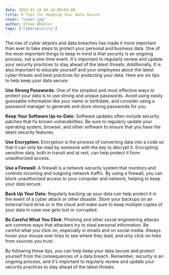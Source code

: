 ```yaml
---
date: 2023-01-16 04:24:00+03:00
title: 6 Tips for Keeping Your Data Secure
cover: "cover.jpg"
author: Ethan Wheeler
tags: ['Cybersecurity']
---
```


The rise of cyber attacks and data breaches has made it more important than ever to take steps to
protect your personal and business data. One of the most important things to keep in mind is that
security is an ongoing process, not a one-time event. It's important to regularly review and update
your security practices to stay ahead of the latest threats. Additionally, It is also important to
educate yourself and your employees about the latest cyber threats and best practices for protecting
your data. Here are six tips to help keep your data secure:

**Use Strong Passwords:** One of the simplest and most effective ways to protect your data is to use strong and unique passwords. Avoid using easily guessable information like your name or birthdate, and consider using a password manager to generate and store strong passwords for you.

**Keep Your Software Up-to-Date:** Software updates often include security patches that fix known vulnerabilities. Be sure to regularly update your operating system, browser, and other software to ensure that you have the latest security features.

**Use Encryption:** Encryption is the process of converting data into a code so that it can only be read by someone with the key to decrypt it. Encrypting sensitive data, both in transit and at rest, can help protect it from unauthorized access.

**Use a Firewall:** A firewall is a network security system that monitors and controls incoming and outgoing network traffic. By using a firewall, you can block unauthorized access to your computer and network, helping to keep your data secure.

**Back Up Your Data:** Regularly backing up your data can help protect it in the event of a cyber attack or other disaster. Store your backups on an external hard drive or in the cloud and make sure to keep multiple copies of your data in case one gets lost or corrupted.

**Be Careful What You Click:** Phishing and other social engineering attacks are common ways that attackers try to steal personal information. Be careful what you click on, especially in emails and on social media. Always hover your mouse over links to see where they lead, and only click on links from sources you trust.

By following these tips, you can help keep your data secure and protect yourself from the
consequences of a data breach. Remember, security is an ongoing process, and it's important to
regularly review and update your security practices to stay ahead of the latest threats.
